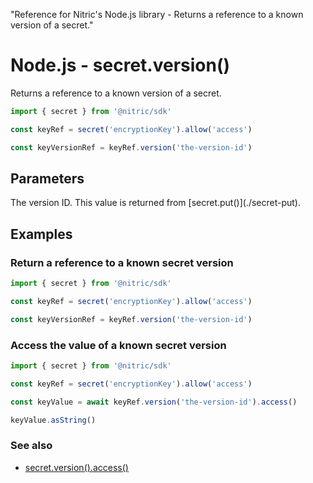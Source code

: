   "Reference for Nitric's Node.js library - Returns a reference to a known version of a secret."

# Node.js - secret.version()

Returns a reference to a known version of a secret.

```javascript
import { secret } from '@nitric/sdk'

const keyRef = secret('encryptionKey').allow('access')

const keyVersionRef = keyRef.version('the-version-id')
```

## Parameters

<Properties>
  <Property name="version" required type="string">
    The version ID. This value is returned from [secret.put()](./secret-put).
  </Property>
</Properties>

## Examples

### Return a reference to a known secret version

```javascript
import { secret } from '@nitric/sdk'

const keyRef = secret('encryptionKey').allow('access')

const keyVersionRef = keyRef.version('the-version-id')
```

### Access the value of a known secret version

```javascript
import { secret } from '@nitric/sdk'

const keyRef = secret('encryptionKey').allow('access')

const keyValue = await keyRef.version('the-version-id').access()

keyValue.asString()
```

### See also

- [secret.version().access()](./secret-version-access)
